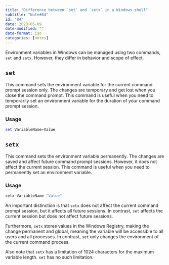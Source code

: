 ```yaml
---
title: "Difference between `set` and `setx` in a Windows shell"
subtitle: "Note#84"
id: "84"
date: 2023-05-09
date-modified: ""
date-format: iso
categories: [notes]
---
```

Environment variables in Windows can be managed using two commands, `set` and `setx`. However, they differ in behavior and scope of effect.

## `set`
  
This command sets the environment variable for the current command prompt session only. The changes are temporary and get lost when you close the command prompt. This command is useful when you need to temporarily set an environment variable for the duration of your command prompt session.
  
### Usage

```powershell
set VariableName=Value
```

## `setx`

This command sets the environment variable permanently. The changes are saved and affect future command prompt sessions. However, it does not affect the current session. This command is useful when you need to permanently set an environment variable.
  
### Usage

```powershell
setx VariableName "Value"
```

An important distinction is that `setx` does not affect the current command prompt session, but it affects all future sessions. In contrast, `set` affects the current session but does not affect future sessions.

Furthermore, `setx` stores values in the Windows Registry, making the change permanent and global, meaning the variable will be accessible to all users and all processes. In contrast, `set` only changes the environment of the current command process.

Also note that `setx` has a limitation of 1024 characters for the maximum variable length. `set` has no such limitation.
